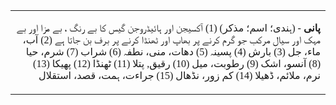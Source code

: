 <TABLE dir="RTL"><tr><td><font face="tahoma">
'''پانی''' - (ہندی؛ اسم؛ مذکر) (1) آکسيجن اور ہائيڈروجن گيس کا بے رنگ ، بے مزا اور بے مہک اور سيال مرکب جو گرم کرنے پر بھاپ اور ٹھنڈا کرنے پر برف بن جاتا ہے (2) آب، ماء، جل (3) بارش (4) پسينہ (5) دھات، منی، نطفہ (6) شراب (7) شرم، حيا (8) آنسو، اشک (9) رطوبت، ميل (10) رقيق, پتلا (11) ٹھنڈا (12) پھيکا (13) نرم، ملائم، ڈھيلا (14) کم زور، نڈھال (15) جراءت، ہمت، قصد، استقلال
</font></td></tr></table>